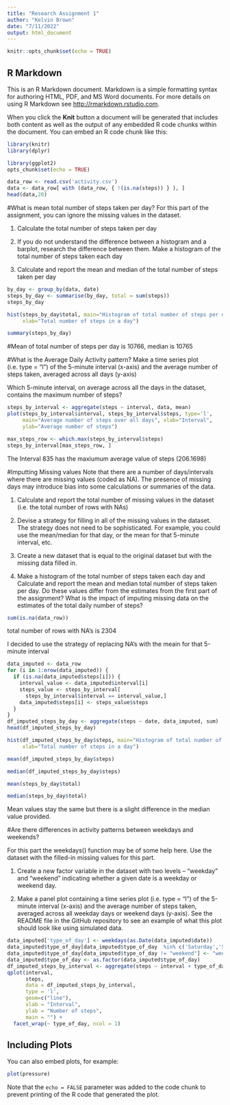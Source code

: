 ---
title: "Research Assignment 1"
author: "Kelvin Brown"
date: "7/11/2022"
output: html_document
---

```{r setup, include=FALSE}
knitr::opts_chunk$set(echo = TRUE)
```

## R Markdown

This is an R Markdown document. Markdown is a simple formatting syntax for authoring HTML, PDF, and MS Word documents. For more details on using R Markdown see <http://rmarkdown.rstudio.com>.

When you click the **Knit** button a document will be generated that includes both content as well as the output of any embedded R code chunks within the document. You can embed an R code chunk like this:

```{r}
library(knitr)
library(dplyr)
```
```{r}
library(ggplot2)
opts_chunk$set(echo = TRUE)

```

```{r}
data_row <- read.csv('activity.csv')
data <- data_row[ with (data_row, { !(is.na(steps)) } ), ]
head(data,20)
```
#What is mean total number of steps taken per day? 
For this part of the assignment, you can ignore the missing values in the dataset.

1. Calculate the total number of steps taken per day

2. If you do not understand the difference between a histogram and a barplot, research the difference between them. Make a histogram of the total number of steps taken each day

3. Calculate and report the mean and median of the total number of steps taken per day

```{r}
by_day <- group_by(data, date)
steps_by_day <- summarise(by_day, total = sum(steps))
steps_by_day
```
```{r}
hist(steps_by_day$total, main="Histogram of total number of steps per day", 
     xlab="Total number of steps in a day")
```
```{r}
summary(steps_by_day)
```
#Mean of total number of steps per day is 10766, median is 10765

#What is the Average Daily Activity pattern? 
Make a time series plot (i.e. type = “l”) of the 5-minute interval (x-axis) and the average number of steps taken, averaged across all days (y-axis)

Which 5-minute interval, on average across all the days in the dataset, contains the maximum number of steps?
```{r}
steps_by_interval <- aggregate(steps ~ interval, data, mean)
plot(steps_by_interval$interval, steps_by_interval$steps, type='l', 
     main="Average number of steps over all days", xlab="Interval", 
     ylab="Average number of steps")
```
```{r}
max_steps_row <- which.max(steps_by_interval$steps)
steps_by_interval[max_steps_row, ]
```
The Interval 835 has the maxiumum average value of steps (206.1698)

#Imputting Missing values 
Note that there are a number of days/intervals where there are missing values (coded as NA). The presence of missing days may introduce bias into some calculations or summaries of the data.

1. Calculate and report the total number of missing values in the dataset (i.e. the total number of rows with NAs)

2. Devise a strategy for filling in all of the missing values in the dataset. The strategy does not need to be sophisticated. For example, you could use the mean/median for that day, or the mean for that 5-minute interval, etc.

3. Create a new dataset that is equal to the original dataset but with the missing data filled in.

4. Make a histogram of the total number of steps taken each day and Calculate and report the mean and median total number of steps taken per day. Do these values differ from the estimates from the first part of the assignment? What is the impact of imputing missing data on the estimates of the total daily number of steps?
```{r}
sum(is.na(data_row))
```
total number of rows with NA's is 2304 

I decided to use the strategy of replacing NA's with the meain for that 5-minute interval 
```{r}
data_imputed <- data_row
for (i in 1:nrow(data_imputed)) {
  if (is.na(data_imputed$steps[i])) {
    interval_value <- data_imputed$interval[i]
    steps_value <- steps_by_interval[
      steps_by_interval$interval == interval_value,]
    data_imputed$steps[i] <- steps_value$steps
  }
}
df_imputed_steps_by_day <- aggregate(steps ~ date, data_imputed, sum)
head(df_imputed_steps_by_day)
```
```{r}
hist(df_imputed_steps_by_day$steps, main="Histogram of total number of steps per day (imputed)", 
     xlab="Total number of steps in a day")
```
```{r}
mean(df_imputed_steps_by_day$steps)
```
```{r}
median(df_imputed_steps_by_day$steps)
```
```{r}
mean(steps_by_day$total)
```
```{r}
median(steps_by_day$total)
```
Mean values stay the same but there is a slight difference in the median value provided. 

#Are there differences in activity patterns between weekdays and weekends? 

For this part the weekdays() function may be of some help here. Use the dataset with the filled-in missing values for this part.

1. Create a new factor variable in the dataset with two levels – “weekday” and “weekend” indicating whether a given date is a weekday or weekend day.

2. Make a panel plot containing a time series plot (i.e. type = “l”) of the 5-minute interval (x-axis) and the average number of steps taken, averaged across all weekday days or weekend days (y-axis). See the README file in the GitHub repository to see an example of what this plot should look like using simulated data.

```{r}
data_imputed['type_of_day'] <- weekdays(as.Date(data_imputed$date))
data_imputed$type_of_day[data_imputed$type_of_day  %in% c('Saturday','Sunday') ] <- "weekend"
data_imputed$type_of_day[data_imputed$type_of_day != "weekend"] <- "weekday"
data_imputed$type_of_day <- as.factor(data_imputed$type_of_day)
df_imputed_steps_by_interval <- aggregate(steps ~ interval + type_of_day, data_imputed, mean)
qplot(interval, 
      steps, 
      data = df_imputed_steps_by_interval, 
      type = 'l', 
      geom=c("line"),
      xlab = "Interval", 
      ylab = "Number of steps", 
      main = "") +
  facet_wrap(~ type_of_day, ncol = 1)
```

## Including Plots

You can also embed plots, for example:

```{r pressure, echo=FALSE}
plot(pressure)
```

Note that the `echo = FALSE` parameter was added to the code chunk to prevent printing of the R code that generated the plot.
